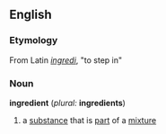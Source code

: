 ==English==
===Etymology===
From Latin ''[[ingredi]]'', "to step in"
===Noun===
'''ingredient''' (''plural:'' '''ingredients''')
# a [[substance]] that is [[part]] of a [[mixture]]